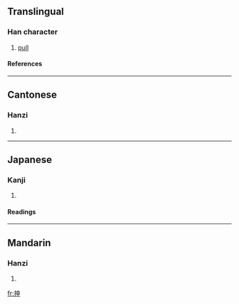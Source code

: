 {{see|伸}}

==Translingual==
===Han character===
{{Han char|rn=64|rad=手|as=05|sn=8|four=5500<sub>6</sub>|canj=手中田中 (QLWL)}}
# [[pull]]
====References====
{{Han ref|kx=0424.060|dkj=11928|dj=0772.020|hdz=31851.070|uh=62BB|ud=25275|bh=CCBD|bd=52413}}
----
==Cantonese==
===Hanzi===
{{yue-hanzi|jyut=|y=chan2}}
# {{defn|Cantonese}}
----
==Japanese==

===Kanji===
{{ja-kanji|grade=|rs=手05}}
# {{defn|Japanese}} 
====Readings====
{{ja-readings|on=[[しん]] (shin)|kun=[[のぶ]] (nobu), [[のべる]] (noberu), [[のばす]] (nobasu)}}
----
==Mandarin==
===Hanzi===
{{cmn-hanzi|pin=[[shèn]] (shen4)|wg=shen<sup>4</sup>}}
# {{defn|Mandarin}}

[[fr:抻]]